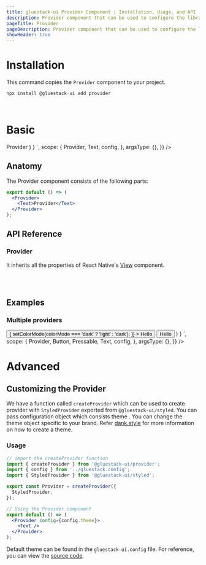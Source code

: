 ```yaml
---
title: gluestack-ui Provider Component | Installation, Usage, and API
description: Provider component that can be used to configure the library. It consists of StyledProvider, OverlayProvider and ToastProvider internally.
pageTitle: Provider
pageDescription: Provider component that can be used to configure the library. It consists of StyledProvider, OverlayProvider and ToastProvider internally.
showHeader: true
---
```



<Meta title="components/Provider/Provider" />



# Installation

This command copies the `Provider` component to your project.

```jsx
npx install @gluestack-ui add provider
```

<br />

# Basic

<AppProvider>
  <CodePreview
    showComponentRenderer={true}
    showArgsController={false}
    metaData={{
      code: `
// import { Provider } from './components';
// import { config } from '../gluestack.config';
function App(){
  return (
    <Provider config={config.theme}>
      <Text color="$pink600" fontWeight="bold">
        Provider
      </Text>
    </Provider>
  )
}
`,
scope: {
Provider,
Text,
config,
},
argsType: {},
}}
/>

</AppProvider>
<br />

## Anatomy

The Provider component consists of the following parts:

```jsx
export default () => (
  <Provider>
    <Text>Provider</Text>
  </Provider>
);
```

## API Reference

### Provider

It inherits all the properties of React Native's [View](https://reactnative.dev/docs/view#props) component.

<br />
<br />

## Examples

### Multiple providers

<AppProvider>
  <CodePreview
    showComponentRenderer={true}
    showArgsController={false}
    metaData={{
      code: `
function App(){
  return (
    <Provider config={config.theme}>
      <Button
        bg="$amber100"
        onPress={() => {
          setColorMode(colorMode === 'dark' ? 'light' : 'dark');
        }}
      >
        <Button.Text>Hello</Button.Text>
      </Button>
      <Provider
        config={{
          ...config.theme,
          tokens: { ...config.theme.tokens, colors: { ...config.theme.tokens.colors,amber100: 'red' } },
        }}
      >
        <Button bg="$amber100" sx={{ _dark: { bg: '$amber100' } }}>
          <Button.Text>Hello</Button.Text>
        </Button>
      </Provider>
    </Provider>
        )
      }
`,
      scope: {
        Provider,
        Button,
        Pressable,
        Text,
        config,
      },
      argsType: {},
    }}
  />
</AppProvider>

<br />

# Advanced

## Customizing the Provider

We have a function called `createProvider` which can be used to create provider with `StyledProvider` exported from `@gluestack-ui/styled`. You can pass configuration object which consists theme . You can change the theme object specific to your brand. Refer [dank.style](https://dank.style/) for more information on how to create a theme.

### Usage

```jsx
// import the createProvider function
import { createProvider } from '@gluestack-ui/provider';
import { config } from '../gluestack.config';
import { StyledProvider } from '@gluestack-ui/styled';

export const Provider = createProvider({
  StyledProvider,
});

// Using the Provider component
export default () => (
  <Provider config={config.theme}>
    <Text />
  </Provider>
);
```

Default theme can be found in the `gluestack-ui.config` file. For reference, you can view the [source code](https://github.com/gluestack/gluestack-ui/blob/main/example/storybook/src/gluestack-ui.config.ts).

